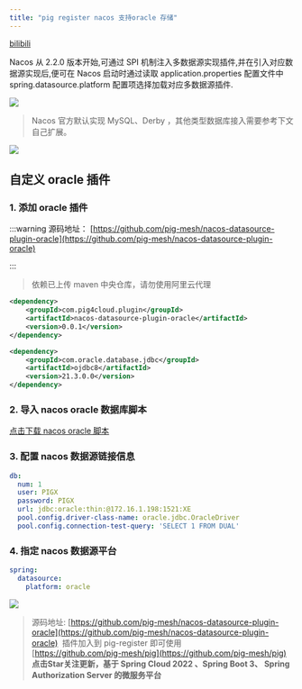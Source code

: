 ```yaml
---
title: "pig register nacos 支持oracle 存储"
---
```


[bilibili](https://player.bilibili.com/player.html?bvid=BV1sM411h7t8)

Nacos 从 2.2.0 版本开始,可通过 SPI 机制注入多数据源实现插件,并在引入对应数据源实现后,便可在 Nacos 启动时通过读取 application.properties 配置文件中 spring.datasource.platform 配置项选择加载对应多数据源插件.



![](https://minio.pigx.vip/oss/202212/1671179590.jpg)



> Nacos 官方默认实现 MySQL、Derby ，其他类型数据库接入需要参考下文自己扩展。
>



![](https://minio.pigx.vip/oss/202212/1671180565.png)



## 自定义 oracle 插件


### 1. 添加 oracle 插件


:::warning
源码地址： [https://github.com/pig-mesh/nacos-datasource-plugin-oracle](https://github.com/pig-mesh/nacos-datasource-plugin-oracle)

:::



> 依赖已上传 maven 中央仓库，请勿使用阿里云代理
>



```xml
<dependency>
    <groupId>com.pig4cloud.plugin</groupId>
    <artifactId>nacos-datasource-plugin-oracle</artifactId>
    <version>0.0.1</version>
</dependency>

<dependency>
    <groupId>com.oracle.database.jdbc</groupId>
    <artifactId>ojdbc8</artifactId>
    <version>21.3.0.0</version>
</dependency>
```



### 2. 导入 nacos oracle 数据库脚本


[点击下载 nacos oracle 脚本](https://github.com/pig-mesh/nacos-datasource-plugin-oracle/tree/master/sql)



### 3. 配置 nacos 数据源链接信息


```yaml
db:
  num: 1
  user: PIGX
  password: PIGX
  url: jdbc:oracle:thin:@172.16.1.198:1521:XE
  pool.config.driver-class-name: oracle.jdbc.OracleDriver
  pool.config.connection-test-query: 'SELECT 1 FROM DUAL'
```



### 4. 指定 nacos 数据源平台


```yaml
spring:
  datasource:
    platform: oracle
```



![](https://minio.pigx.vip/oss/202212/1671184577.png)



>  
>

>  
>
> 源码地址: [https://github.com/pig-mesh/nacos-datasource-plugin-oracle](https://github.com/pig-mesh/nacos-datasource-plugin-oracle)  插件加入到 pig-register 即可使用  
[https://github.com/pig-mesh/pig](https://github.com/pig-mesh/pig) **点击Star关注更新，基于 Spring Cloud 2022 、Spring Boot 3、 Spring Authorization Server 的微服务平台**
>

